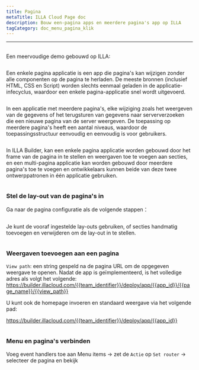 ```yaml
---
title: Pagina
metaTitle: ILLA Cloud Page doc
description: Bouw een-pagina apps en meerdere pagina's app op ILLA
tagCategory: doc_menu_pagina_klik
---
```


* * *

## <Heading hidden>pagina</Heading>

Een meervoudige demo gebouwd op ILLA: 

<img src='https://cdn.illacloud.com/official-website/img/docs/assemble/page1.gif' alt="" />

Een enkele pagina applicatie is een app die pagina's kan wijzigen zonder alle componenten op de pagina te herladen. De meeste bronnen (inclusief HTML, CSS en Script) worden slechts eenmaal geladen in de applicatie-infecyclus, waardoor een enkele pagina-applicatie snel wordt uitgevoerd.

<img src='https://cdn.illacloud.com/official-website/img/docs/assemble/page2.png' alt="" />

In een applicatie met meerdere pagina's, elke wijziging zoals het weergeven van de gegevens of het terugsturen van gegevens naar serververzoeken die een nieuwe pagina van de server weergeven. De toepassing op meerdere pagina's heeft een aantal niveaus, waardoor de toepassingsstructuur eenvoudig en eenvoudig is voor gebruikers.

<img src='https://cdn.illacloud.com/official-website/img/docs/assemble/page3.png' alt="" />

In ILLA Builder, kan een enkele pagina applicatie worden gebouwd door het frame van de pagina in te stellen en weergaven toe te voegen aan secties, en een multi-pagina applicatie kan worden gebouwd door meerdere pagina's toe te voegen en ontwikkelaars kunnen beide van deze twee ontwerppatronen in één applicatie gebruiken.

<img src='https://cdn.illacloud.com/official-website/img/docs/assemble/page4.png' alt="" />

### Stel de lay-out van de pagina's in

Ga naar de pagina configuratie als de volgende stappen：

<img src='https://cdn.illacloud.com/official-website/img/docs/assemble/page5.png' alt="" />

Je kunt de vooraf ingestelde lay-outs gebruiken, of secties handmatig toevoegen en verwijderen om de lay-out in te stellen. 

<img src='https://cdn.illacloud.com/official-website/img/docs/assemble/page6.gif' alt="" />

### Weergaven toevoegen aan een pagina

`View path`: een string gespeld na de pagina URL om de opgegeven weergave te openen. Nadat de app is geïmplementeerd, is het volledige adres als volgt het volgende: https://builder.illacloud.com/{{team_identifier}}/deploy/app/{{app_id}}/{{page_name}}/{{view_path}}

U kunt ook de homepage invoeren en standaard weergave via het volgende pad:

https://builder.illacloud.com/{{team_identifier}}/deploy/app/{{app_id}} 

<img src='https://cdn.illacloud.com/official-website/img/docs/assemble/page7.png' alt="" />

### Menu en pagina's verbinden

Voeg event handlers toe aan Menu items → zet de `Actie` op `Set router` → selecteer de pagina en bekijk

<img src='https://cdn.illacloud.com/official-website/img/docs/assemble/page8.gif' alt="" />
